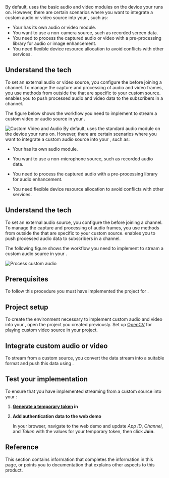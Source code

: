 

<ProductWrapper notAllowed="voice-calling">
By default, <Vg k="VSDK" /> uses the basic audio and video modules on the device your <Vpl k="CLIENT" /> runs on. However, there are certain scenarios where you want to integrate a custom audio or video source into your <Vpl k="CLIENT" />, such as:

* Your <Vpl k="CLIENT" /> has its own audio or video module.
* You want to use a non-camera source, such as recorded screen data.
* You need to process the captured audio or video with a pre-processing library for audio or image enhancement.
* You need flexible device resource allocation to avoid conflicts with other services.

## Understand the tech

To set an external audio or video source, you configure the <Vg k="ENGINE" /> before joining a channel. To manage the capture and processing of audio and video frames, you use methods from outside the <Vg k="VSDK" /> that are specific to your custom source. <Vg k="VSDK" /> enables you to push processed audio and video data to the subscribers in a channel.

The figure below shows the workflow you need to implement to stream a custom video or audio source in your <Vpl k="CLIENT" />.

![Custom Video and Audio](/images/video-sdk/custom-source-video-audio.png)
</ProductWrapper>
<ProductWrapper product="voice-calling">
By default, <Vpd k="SDK" /> uses the standard audio module on the device your <Vpl k="CLIENT" /> runs on. However, there are certain scenarios where you want to integrate a custom audio source into your <Vpl k="CLIENT" />, such as:

* Your <Vpl k="CLIENT" /> has its own audio module.

* You want to use a non-microphone source, such as recorded audio data.

* You need to process the captured audio with a pre-processing library for audio enhancement.

* You need flexible device resource allocation to avoid conflicts with other services.

## Understand the tech

To set an external audio source, you configure the <Vg k="ENGINE" /> before joining a channel. To manage the capture and processing of audio frames, you use methods from outside the <Vpd k="SDK" /> that are specific to your custom source. <Vpd k="SDK" /> enables you to push processed audio data to subscribers in a channel.

The following figure shows the workflow you need to implement to stream a custom audio source in your <Vpl k="CLIENT" />.

![Process custom audio](/images/voice-sdk/custom-source-audio.svg)
</ProductWrapper>
## Prerequisites

To follow this procedure you must have implemented the [<Vg k="GET_STARTED"/>](../get-started/get-started-sdk) project for <Vpd k="NAME"/>.

## Project setup

To create the environment necessary to implement custom audio and video into your <Vpl k="CLIENT" />, open the [<Vg k="GET_STARTED"/>](../get-started/get-started-sdk) <Vpd k="NAME"/> project you created previously.
<PlatformWrapper platform="windows">
Set up [OpenCV](https://docs.opencv.org/4.x/d3/d52/tutorial_windows_install.html) for playing custom video source in your project.
</PlatformWrapper>
<ProjectSetup />

## Integrate custom audio or video

To stream from a custom source, you convert the data stream into a suitable format and push this data using <Vg k="VSDK" />.

<ProjectImplement />


## Test your implementation

To ensure that you have implemented streaming from a custom source into your <Vpl k="CLIENT" />:

1. **[Generate a temporary token](../reference/manage-agora-account#generate-a-temporary-token) in <Vg k="CONSOLE" />**

2. **Add authentication data to the web demo**

    In your browser, navigate to the <Link target="_blank" to="{{Global.DEMO_BASIC_VIDEO_CALL_URL}}"><Vg k="COMPANY" /> web demo</Link> and update _App ID_, _Channel_, and _Token_ with the values for your temporary token, then click **Join**.
<ProjectTest />

## Reference

This section contains information that completes the information in this page, or points you to documentation that explains other aspects to this product.

<Reference />